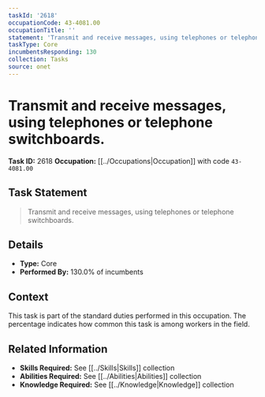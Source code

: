 ```yaml
---
taskId: '2618'
occupationCode: 43-4081.00
occupationTitle: ''
statement: 'Transmit and receive messages, using telephones or telephone switchboards.'
taskType: Core
incumbentsResponding: 130
collection: Tasks
source: onet
---
```

# Transmit and receive messages, using telephones or telephone switchboards.

**Task ID:** 2618
**Occupation:** [[../Occupations|Occupation]] with code `43-4081.00`

## Task Statement

> Transmit and receive messages, using telephones or telephone switchboards.

## Details

- **Type:** Core
- **Performed By:** 130.0% of incumbents

## Context

This task is part of the standard duties performed in this occupation. The percentage indicates how common this task is among workers in the field.

## Related Information

- **Skills Required:** See [[../Skills|Skills]] collection
- **Abilities Required:** See [[../Abilities|Abilities]] collection
- **Knowledge Required:** See [[../Knowledge|Knowledge]] collection
